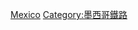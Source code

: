 {{Commonscat|Rail vehicles of Mexico}}

[[Category:各國鐵路車輛|Mexico]]
[[Category:墨西哥鐵路|Category:墨西哥鐵路]]